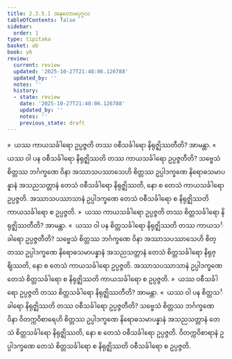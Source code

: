 ```yaml
---
title: 2.3.5.1 အနုလောမပုဂ္ဂလ
tableOfContents: false
sidebar:
  order: 1
type: tipitaka
basket: ab
book: y6
review:
  current: review
  updated: '2025-10-27T21:48:06.126788'
  updated_by: ''
  notes: ''
  history:
  - state: review
    date: '2025-10-27T21:48:06.126788'
    updated_by: ''
    notes: ''
    previous_state: draft
---
```



<ReviewStatus review={frontmatter.review} showDetails={true} />

<HypothesisAnnotation frontmatter={frontmatter} />

<DynamicBreadcrumb />

<Division number="148" book="y6" e="ch" v="34" p="50">

<Paragraph number="634" book="y6">
»  ယဿ ကာယသင်္ခါရော ဥပ္ပဇ္ဇတိ တဿ ဝစီသင်္ခါရော နိရုဇ္ဈိဿတီတိ? အာမန္တာ.
</Paragraph>

<Paragraph number="635" book="y6">
«  ယဿ ဝါ ပန ဝစီသင်္ခါရော နိရုဇ္ဈိဿတိ တဿ ကာယသင်္ခါရော ဥပ္ပဇ္ဇတီတိ?
</Paragraph>

<Paragraph number="636" book="y6">
သဗ္ဗေသံ စိတ္တဿ ဘင်္ဂက္ခဏေ ဝိနာ အဿာသပဿာသေဟိ စိတ္တဿ ဥပ္ပါဒက္ခဏေ နိရောဓသမာပန္နာနံ အသညသတ္တာနံ တေသံ ဝစီသင်္ခါရော နိရုဇ္ဈိဿတိ, နော စ တေသံ ကာယသင်္ခါရော ဥပ္ပဇ္ဇတိ. အဿာသပဿာသာနံ ဥပ္ပါဒက္ခဏေ တေသံ ဝစီသင်္ခါရော စ နိရုဇ္ဈိဿတိ ကာယသင်္ခါရော စ ဥပ္ပဇ္ဇတိ.
</Paragraph>

<Paragraph number="637" book="y6">
»  ယဿ ကာယသင်္ခါရော ဥပ္ပဇ္ဇတိ တဿ စိတ္တသင်္ခါရော နိရုဇ္ဈိဿတီတိ? အာမန္တာ.
</Paragraph>

<Paragraph number="638" book="y6">
«  ယဿ ဝါ ပန စိတ္တသင်္ခါရော နိရုဇ္ဈိဿတိ တဿ ကာယသင်္ခါရော ဥပ္ပဇ္ဇတီတိ?
</Paragraph>

<Paragraph number="639" book="y6">
သဗ္ဗေသံ စိတ္တဿ ဘင်္ဂက္ခဏေ ဝိနာ အဿာသပဿာသေဟိ စိတ္တဿ ဥပ္ပါဒက္ခဏေ နိရောဓသမာပန္နာနံ အသညသတ္တာနံ တေသံ စိတ္တသင်္ခါရော နိရုဇ္ဈိဿတိ, နော စ တေသံ ကာယသင်္ခါရော ဥပ္ပဇ္ဇတိ. အဿာသပဿာသာနံ ဥပ္ပါဒက္ခဏေ တေသံ စိတ္တသင်္ခါရော စ နိရုဇ္ဈိဿတိ ကာယသင်္ခါရော စ ဥပ္ပဇ္ဇတိ.
</Paragraph>

</Division>
<Division number="149" book="y6" e="ch" v="34" p="50">

<Paragraph number="640" book="y6">
»  ယဿ ဝစီသင်္ခါရော ဥပ္ပဇ္ဇတိ တဿ စိတ္တသင်္ခါရော နိရုဇ္ဈိဿတီတိ? အာမန္တာ.
</Paragraph>

<Paragraph number="641" book="y6">
«  ယဿ ဝါ ပန စိတ္တသင်္ခါရော နိရုဇ္ဈိဿတိ တဿ ဝစီသင်္ခါရော ဥပ္ပဇ္ဇတီတိ?
</Paragraph>

<Paragraph number="642" book="y6">
သဗ္ဗေသံ စိတ္တဿ ဘင်္ဂက္ခဏေ ဝိနာ ဝိတက္ကဝိစာရေဟိ စိတ္တဿ ဥပ္ပါဒက္ခဏေ နိရောဓသမာပန္နာနံ အသညသတ္တာနံ တေသံ စိတ္တသင်္ခါရော နိရုဇ္ဈိဿတိ, နော စ တေသံ ဝစီသင်္ခါရော ဥပ္ပဇ္ဇတိ. ဝိတက္ကဝိစာရာနံ ဥပ္ပါဒက္ခဏေ တေသံ စိတ္တသင်္ခါရော စ နိရုဇ္ဈိဿတိ ဝစီသင်္ခါရော စ ဥပ္ပဇ္ဇတိ.
</Paragraph>
</Division>